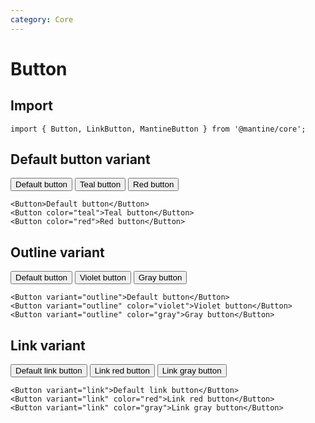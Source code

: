```yaml
---
category: Core
---
```



# Button

## Import

```tsx
import { Button, LinkButton, MantineButton } from '@mantine/core';
```

## Default button variant

<Demo>
  <ElementsGroup position="center">
    <Button>Default button</Button>
    <Button color="teal">Teal button</Button>
    <Button color="red">Red button</Button>
  </ElementsGroup>
</Demo>

```tsx
<Button>Default button</Button>
<Button color="teal">Teal button</Button>
<Button color="red">Red button</Button>
```

## Outline variant

<Demo>
  <ElementsGroup position="center">
    <Button variant="outline">Default button</Button>
    <Button variant="outline" color="violet">
      Violet button
    </Button>
    <Button variant="outline" color="gray">
      Gray button
    </Button>
  </ElementsGroup>
</Demo>

```tsx
<Button variant="outline">Default button</Button>
<Button variant="outline" color="violet">Violet button</Button>
<Button variant="outline" color="gray">Gray button</Button>
```

## Link variant

<Demo>
  <ElementsGroup position="center">
    <Button variant="link">Default link button</Button>
    <Button variant="link" color="red">
      Link red button
    </Button>
    <Button variant="link" color="gray">
      Link gray button
    </Button>
  </ElementsGroup>
</Demo>

```tsx
<Button variant="link">Default link button</Button>
<Button variant="link" color="red">Link red button</Button>
<Button variant="link" color="gray">Link gray button</Button>
```

<PropsTable data={docs} />
